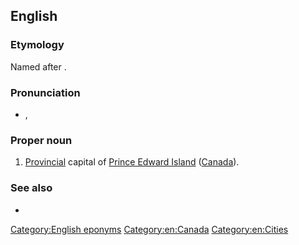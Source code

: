 ==English==

===Etymology===
Named after {{w|Queen Charlotte}}. 

===Pronunciation===
* {{IPA|/ˈʃɑɹlɪtaʊn/}}, {{SAMPA|/"SArlItaUn/}}

===Proper noun===
{{en-proper noun|sg=[[Charlotte]][[town]]}}

# [[provincial|Provincial]] capital of [[Prince Edward Island]] ([[Canada]]).

===See also===
* {{pedia}}

[[Category:English eponyms]]
[[Category:en:Canada]]
[[Category:en:Cities]]
